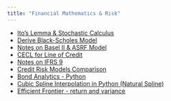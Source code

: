 ```yaml
---
title: "Financial Mathematics & Risk"
---
```


* [Ito's Lemma & Stochastic Calculus](ItoLemma.html) 
* [Derive Black-Scholes Model](BSM.html)  
* [Notes on Basel II & ASRF Model](ASRF.html)  
* [CECL for Line of Credit](CECL_LOC.html) 
* [Notes on IFRS 9](IFRS9.html) 
* [Credit Risk Models Comparison](CreditRiskModels.html)  
* [Bond Analytics - Python](BondAnalytics.html) 
* [Cubic Spline Interpolation in Python (Natural Spline)](CubicNaturalSpline.html)    
* [Efficient Frontier - return and variance](EfficientFrontier.html)    

